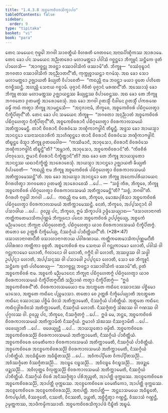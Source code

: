 ```yaml
---
title: "1.4.3.8 ᩋᨧ᩠ᨧᩮᨠᨧᩦᩅᩁᩈᩥᨠ᩠ᨡᩣᨸᨴ"
tableOfContents: false
sidebar:
  order: 9
type: "tipitaka"
basket: "vi"
book: "para"
---
```



<DynamicBreadcrumb />

<Division number="646" book="para">

<Paragraph number="2385" book="para">
ᨲᩮᨶ ᩈᨾᨿᩮᨶ ᨻᩩᨴ᩠ᨵᩮᩤ ᨽᨣᩅᩤ ᩈᩣᩅᨲ᩠ᨳᩥᨿᩴ ᩅᩥᩉᩁᨲᩥ ᨩᩮᨲᩅᨶᩮ ᩋᨶᩣᨳᨸᩥᨱ᩠ᨯᩥᨠᩔ ᩋᩣᩁᩣᨾᩮ. ᨲᩮᨶ ᨡᩮᩣ ᨸᨶ ᩈᨾᨿᩮᨶ ᩋᨬ᩠ᨬᨲᩁᩮᩣ ᨾᩉᩣᨾᨲ᩠ᨲᩮᩣ ᨸᩅᩤᩈᩴ ᨣᨧ᩠ᨨᨶ᩠ᨲᩮᩣ ᨽᩥᨠ᩠ᨡᩪᨶᩴ ᩈᨶ᩠ᨲᩥᨠᩮ ᨴᩪᨲᩴ ᨸᩣᩉᩮᩈᩥ—  “ᩋᩣᨣᨧ᩠ᨨᨶ᩠ᨲᩩ ᨽᨴᨶ᩠ᨲᩣ ᩅᩔᩣᩅᩤᩈᩥᨠᩴ ᨴᩔᩣᨾᩦ”ᨲᩥ. ᨽᩥᨠ᩠ᨡᩪ—  “ᩅᩔᩴᩅᩩᨭ᩠ᨮᩣᨶᩴ ᨽᨣᩅᨲᩣ ᩅᩔᩣᩅᩤᩈᩥᨠᩴ ᩋᨶᩩᨬ᩠ᨬᩣᨲᨶ᩺”ᨲᩥ, ᨠᩩᨠ᩠ᨠᩩᨧ᩠ᨧᩣᨿᨶ᩠ᨲᩣ ᨶᩣᨣᨾᩴᩈᩩ. ᩋᨳ ᨡᩮᩣ ᩈᩮᩣ ᨾᩉᩣᨾᨲ᩠ᨲᩮᩣ ᩏᨩ᩠ᨫᩣᨿᨲᩥ ᨡᩥᨿ᩠ᨿᨲᩥ ᩅᩥᨸᩣᨧᩮᨲᩥ—  “ᨠᨳᨬ᩠ᩉᩥ ᨶᩣᨾ ᨽᨴᨶ᩠ᨲᩣ ᨾᨿᩣ ᨴᩪᨲᩮ ᨸᩉᩥᨲᩮ ᨶᩣᨣᨧ᩠ᨨᩥᩔᨶ᩠ᨲᩥ. ᩋᩉᨬ᩠ᩉᩥ ᩈᩮᨶᩣᨿ ᨣᨧ᩠ᨨᩣᨾᩥ. ᨴᩩᨩ᩠ᨩᩣᨶᩴ ᨩᩦᩅᩥᨲᩴ ᨴᩩᨩ᩠ᨩᩣᨶᩴ ᨾᩁᨱᨶ᩺”ᨲᩥ.
</Paragraph>

<Paragraph number="2386" book="para">
ᩋᩔᩮᩣᩈᩩᩴ ᨡᩮᩣ ᨽᩥᨠ᩠ᨡᩪ ᨲᩔ ᨾᩉᩣᨾᨲ᩠ᨲᩔ ᩏᨩ᩠ᨫᩣᨿᨶ᩠ᨲᩔ ᨡᩥᨿ᩠ᨿᨶ᩠ᨲᩔ ᩅᩥᨸᩣᨧᩮᨶ᩠ᨲᩔ. ᩋᨳ ᨡᩮᩣ ᨲᩮ ᨽᩥᨠ᩠ᨡᩪ ᨽᨣᩅᨲᩮᩣ ᩑᨲᨾᨲ᩠ᨳᩴ ᩋᩣᩁᩮᩣᨧᩮᩈᩩᩴ. ᩋᨳ ᨡᩮᩣ ᨽᨣᩅᩤ ᩑᨲᩈ᩠ᨾᩥᩴ ᨶᩥᨴᩤᨶᩮ ᩑᨲᩈ᩠ᨾᩥᩴ ᨸᨠᩁᨱᩮ ᨵᨾ᩠ᨾᩥᩴ ᨠᨳᩴ ᨠᨲ᩠ᩅᩣ ᨽᩥᨠ᩠ᨡᩪ ᩋᩣᨾᨶ᩠ᨲᩮᩈᩥ—  “ᩋᨶᩩᨩᩣᨶᩣᨾᩥ, ᨽᩥᨠ᩠ᨡᩅᩮ, ᩋᨧ᩠ᨧᩮᨠᨧᩦᩅᩁᩴ ᨸᨭᩥᨣ᩠ᨣᩉᩮᨲ᩠ᩅᩣ ᨶᩥᨠ᩠ᨡᩥᨸᩥᨲᩩᨶ᩺”ᨲᩥ.
</Paragraph>

</Division>
<Division number="647" book="para">

<Paragraph number="2387" book="para">
ᨲᩮᨶ ᨡᩮᩣ ᨸᨶ ᩈᨾᨿᩮᨶ ᨽᩥᨠ᩠ᨡᩪ—  “ᨽᨣᩅᨲᩣ ᩋᨶᩩᨬ᩠ᨬᩣᨲᩴ ᩋᨧ᩠ᨧᩮᨠᨧᩦᩅᩁᩴ ᨸᨭᩥᨣ᩠ᨣᩉᩮᨲ᩠ᩅᩣ ᨶᩥᨠ᩠ᨡᩥᨸᩥᨲᩩᨶ᩺”ᨲᩥ, ᩋᨧ᩠ᨧᩮᨠᨧᩦᩅᩁᩣᨶᩥ ᨸᨭᩥᨣ᩠ᨣᩉᩮᨲ᩠ᩅᩣ ᨧᩦᩅᩁᨠᩣᩃᩈᨾᨿᩴ ᩋᨲᩥᨠ᩠ᨠᩣᨾᩮᨶ᩠ᨲᩥ. ᨲᩣᨶᩥ ᨧᩦᩅᩁᩣᨶᩥ ᨧᩦᩅᩁᩅᩴᩈᩮ ᨽᨱ᩠ᨯᩥᨠᩣᨻᨴ᩠ᨵᩤᨶᩥ ᨲᩥᨭ᩠ᨮᨶ᩠ᨲᩥ. ᩋᨴ᩠ᨴᩈ ᨡᩮᩣ ᩋᩣᨿᩈ᩠ᨾᩣ ᩋᩣᨶᨶ᩠ᨴᩮᩣ ᩈᩮᨶᩣᩈᨶᨧᩣᩁᩥᨠᩴ ᩋᩣᩉᩥᨱ᩠ᨯᨶ᩠ᨲᩮᩣ ᨲᩣᨶᩥ ᨧᩦᩅᩁᩣᨶᩥ ᨧᩦᩅᩁᩅᩴᩈᩮ ᨽᨱ᩠ᨯᩥᨠᩣᨻᨴ᩠ᨵᩤᨶᩥ ᨲᩥᨭ᩠ᨮᨶ᩠ᨲᩮ ᨴᩥᩈ᩠ᩅᩣ ᨽᩥᨠ᩠ᨡᩪ ᩑᨲᨴᩅᩮᩤᨧ—  “ᨠᩔᩥᨾᩣᨶᩥ, ᩋᩣᩅᩩᩈᩮᩣ, ᨧᩦᩅᩁᩣᨶᩥ ᨧᩦᩅᩁᩅᩴᩈᩮ ᨽᨱ᩠ᨯᩥᨠᩣᨻᨴ᩠ᨵᩤᨶᩥ ᨲᩥᨭ᩠ᨮᨶ᩠ᨲᩦ”ᨲᩥ? “ᩋᨾ᩠ᩉᩣᨠᩴ, ᩋᩣᩅᩩᩈᩮᩣ, ᩋᨧ᩠ᨧᩮᨠᨧᩦᩅᩁᩣᨶᩦ”ᨲᩥ. “ᨠᩦᩅᨧᩥᩁᩴ ᨸᨶᩣᩅᩩᩈᩮᩣ, ᩍᨾᩣᨶᩥ ᨧᩦᩅᩁᩣᨶᩥ ᨶᩥᨠ᩠ᨡᩥᨲ᩠ᨲᩣᨶᩦ”ᨲᩥ? ᩋᨳ ᨡᩮᩣ ᨲᩮ ᨽᩥᨠ᩠ᨡᩪ ᩋᩣᨿᩈ᩠ᨾᨲᩮᩣ ᩋᩣᨶᨶ᩠ᨴᩔ ᨿᨳᩣᨶᩥᨠ᩠ᨡᩥᨲ᩠ᨲᩴ ᩋᩣᩁᩮᩣᨧᩮᩈᩩᩴ. ᩋᩣᨿᩈ᩠ᨾᩣ ᩋᩣᨶᨶ᩠ᨴᩮᩣ ᩏᨩ᩠ᨫᩣᨿᨲᩥ ᨡᩥᨿ᩠ᨿᨲᩥ ᩅᩥᨸᩣᨧᩮᨲᩥ—  “ᨠᨳᨬ᩠ᩉᩥ ᨶᩣᨾ ᨽᩥᨠ᩠ᨡᩪ ᩋᨧ᩠ᨧᩮᨠᨧᩦᩅᩁᩴ ᨸᨭᩥᨣ᩠ᨣᩉᩮᨲ᩠ᩅᩣ ᨧᩦᩅᩁᨠᩣᩃᩈᨾᨿᩴ ᩋᨲᩥᨠ᩠ᨠᩣᨾᩮᩔᨶ᩠ᨲᩦ”ᨲᩥ.
</Paragraph>

<Paragraph number="2388" book="para">
ᩋᨳ ᨡᩮᩣ ᩋᩣᨿᩈ᩠ᨾᩣ ᩋᩣᨶᨶ᩠ᨴᩮᩣ ᨲᩮ ᨽᩥᨠ᩠ᨡᩪ ᩋᨶᩮᨠᨸᩁᩥᨿᩣᨿᩮᨶ ᩅᩥᨣᩁᩉᩥᨲ᩠ᩅᩣ ᨽᨣᩅᨲᩮᩣ ᩑᨲᨾᨲ᩠ᨳᩴ ᩋᩣᩁᩮᩣᨧᩮᩈᩥ …ᨸᩮ… —  “ᩈᨧ᩠ᨧᩴ ᨠᩥᩁ, ᨽᩥᨠ᩠ᨡᩅᩮ, ᨽᩥᨠ᩠ᨡᩪ ᩋᨧ᩠ᨧᩮᨠᨧᩦᩅᩁᩴ ᨸᨭᩥᨣ᩠ᨣᩉᩮᨲ᩠ᩅᩣ ᨧᩦᩅᩁᨠᩣᩃᩈᨾᨿᩴ ᩋᨲᩥᨠ᩠ᨠᩣᨾᩮᨶ᩠ᨲᩦ”ᨲᩥ? “ᩈᨧ᩠ᨧᩴ, ᨽᨣᩅᩤ”ᨲᩥ. ᩅᩥᨣᩁᩉᩥ ᨻᩩᨴ᩠ᨵᩮᩤ ᨽᨣᩅᩤ …ᨸᩮ…  ᨠᨳᨬ᩠ᩉᩥ ᨶᩣᨾ ᨲᩮ, ᨽᩥᨠ᩠ᨡᩅᩮ, ᨾᩮᩣᨥᨸᩩᩁᩥᩈᩣ ᩋᨧ᩠ᨧᩮᨠᨧᩦᩅᩁᩴ ᨸᨭᩥᨣ᩠ᨣᩉᩮᨲ᩠ᩅᩣ ᨧᩦᩅᩁᨠᩣᩃᩈᨾᨿᩴ ᩋᨲᩥᨠ᩠ᨠᩣᨾᩮᩔᨶ᩠ᨲᩥ. ᨶᩮᨲᩴ, ᨽᩥᨠ᩠ᨡᩅᩮ, ᩋᨸ᩠ᨸᩈᨶ᩠ᨶᩣᨶᩴ ᩅᩤ ᨸᩈᩣᨴᩤᨿ …ᨸᩮ…  ᩑᩅᨬ᩠ᨧ ᨸᨶ, ᨽᩥᨠ᩠ᨡᩅᩮ, ᩍᨾᩴ ᩈᩥᨠ᩠ᨡᩣᨸᨴᩴ ᩏᨴ᩠ᨴᩥᩈᩮᨿ᩠ᨿᩣᨳ—
</Paragraph>

</Division>
<Division number="648" book="para">

<Paragraph number="2389" book="para">
<Emphasis>“ᨴᩈᩣᩉᩣᨶᩣᨣᨲᩴ ᨠᨲ᩠ᨲᩥᨠᨲᩮᨾᩣᩈᩥᨠᨸᩩᨱ᩠ᨱᨾᩴ ᨽᩥᨠ᩠ᨡᩩᨶᩮᩣ ᨸᨶᩮᩅ ᩋᨧ᩠ᨧᩮᨠᨧᩦᩅᩁᩴ ᩏᨸ᩠ᨸᨩ᩠ᨩᩮᨿ᩠ᨿ, ᩋᨧ᩠ᨧᩮᨠᩴ ᨾᨬ᩠ᨬᨾᩣᨶᩮᨶ ᨽᩥᨠ᩠ᨡᩩᨶᩣ ᨸᨭᩥᨣ᩠ᨣᩉᩮᨲᨻ᩠ᨻᩴ, ᨸᨭᩥᨣ᩠ᨣᩉᩮᨲ᩠ᩅᩣ ᨿᩣᩅ ᨧᩦᩅᩁᨠᩣᩃᩈᨾᨿᩴ ᨶᩥᨠ᩠ᨡᩥᨸᩥᨲᨻ᩠ᨻᩴ. ᨲᨲᩮᩣ ᨧᩮ ᩏᨲ᩠ᨲᩁᩥ ᨶᩥᨠ᩠ᨡᩥᨸᩮᨿ᩠ᨿ, ᨶᩥᩔᨣ᩠ᨣᩥᨿᩴ ᨸᩣᨧᩥᨲ᩠ᨲᩥᨿᨶ᩺”</Emphasis>ᨲᩥ. (*28*:<Emphasis>47</Emphasis>)
</Paragraph>

</Division>
<Division number="649" book="para">

<Paragraph number="2390" book="para">
<Emphasis>ᨴᩈᩣᩉᩣᨶᩣᨣᨲᨶ᩺</Emphasis>ᨲᩥ ᨴᩈᩣᩉᩣᨶᩣᨣᨲᩣᨿ ᨸᩅᩤᩁᨱᩣᨿ.
</Paragraph>

<Paragraph number="2391" book="para">
<Emphasis>ᨠᨲ᩠ᨲᩥᨠᨲᩮᨾᩣᩈᩥᨠᨸᩩᨱ᩠ᨱᨾᨶ᩺</Emphasis>ᨲᩥ ᨸᩅᩤᩁᨱᩣ ᨠᨲ᩠ᨲᩥᨠᩣ ᩅᩩᨧ᩠ᨧᨲᩥ.
</Paragraph>

<Paragraph number="2392" book="para">
<Emphasis>ᩋᨧ᩠ᨧᩮᨠᨧᩦᩅᩁᩴ</Emphasis> ᨶᩣᨾ ᩈᩮᨶᩣᨿ ᩅᩤ ᨣᨶ᩠ᨲᩩᨠᩣᨾᩮᩣ ᩉᩮᩣᨲᩥ, ᨸᩅᩤᩈᩴ ᩅᩤ ᨣᨶ᩠ᨲᩩᨠᩣᨾᩮᩣ ᩉᩮᩣᨲᩥ, ᨣᩥᩃᩣᨶᩮᩣ ᩅᩤ ᩉᩮᩣᨲᩥ, ᨣᨻ᩠ᨽᩥᨶᩦ ᩅᩤ ᩉᩮᩣᨲᩥ, ᩋᩔᨴ᩠ᨵᩔ ᩅᩤ ᩈᨴ᩠ᨵᩤ ᩏᨸ᩠ᨸᨶ᩠ᨶᩣ ᩉᩮᩣᨲᩥ, ᩋᨸ᩠ᨸᩈᨶ᩠ᨶᩔ ᩅᩤ ᨸᩈᩣᨴᩮᩤ ᩏᨸ᩠ᨸᨶ᩠ᨶᩮᩣ ᩉᩮᩣᨲᩥ, ᩈᩮᩣ ᨧᩮ ᨽᩥᨠ᩠ᨡᩪᨶᩴ ᩈᨶ᩠ᨲᩥᨠᩮ ᨴᩪᨲᩴ ᨸᩉᩥᨱᩮᨿ᩠ᨿ—  “ᩋᩣᨣᨧ᩠ᨨᨶ᩠ᨲᩩ ᨽᨴᨶ᩠ᨲᩣ ᩅᩔᩣᩅᩤᩈᩥᨠᩴ ᨴᩔᩣᨾᩦ”ᨲᩥ, ᩑᨲᩴ ᩋᨧ᩠ᨧᩮᨠᨧᩦᩅᩁᩴ ᨶᩣᨾ.
</Paragraph>

<Paragraph number="2393" book="para">
<Emphasis>ᩋᨧ᩠ᨧᩮᨠᩴ ᨾᨬ᩠ᨬᨾᩣᨶᩮᨶ ᨽᩥᨠ᩠ᨡᩩᨶᩣ ᨸᨭᩥᨣ᩠ᨣᩉᩮᨲᨻ᩠ᨻᩴ ᨸᨭᩥᨣ᩠ᨣᩉᩮᨲ᩠ᩅᩣ ᨿᩣᩅ ᨧᩦᩅᩁᨠᩣᩃᩈᨾᨿᩴ ᨶᩥᨠ᩠ᨡᩥᨸᩥᨲᨻ᩠ᨻᨶ᩺</Emphasis>ᨲᩥ ᩈᨬ᩠ᨬᩣᨱᩴ ᨠᨲ᩠ᩅᩣ ᨶᩥᨠ᩠ᨡᩥᨸᩥᨲᨻ᩠ᨻᩴ—  “ᩍᨴᩴ ᩋᨧ᩠ᨧᩮᨠᨧᩦᩅᩁᨶ᩺”ᨲᩥ.
</Paragraph>

<Paragraph number="2394" book="para">
<Emphasis>ᨧᩦᩅᩁᨠᩣᩃᩈᨾᨿᩮᩣ</Emphasis> ᨶᩣᨾ ᩋᨶᨲ᩠ᨳᨲᩮ ᨠᨳᩥᨶᩮ ᩅᩔᩣᨶᩔ ᨸᨧ᩠ᨨᩥᨾᩮᩣ ᨾᩣᩈᩮᩣ, ᩋᨲ᩠ᨳᨲᩮ ᨠᨳᩥᨶᩮ ᨸᨬ᩠ᨧᨾᩣᩈᩣ.
</Paragraph>

<Paragraph number="2395" book="para">
<Emphasis>ᨲᨲᩮᩣ ᨧᩮ ᩏᨲ᩠ᨲᩁᩥ ᨶᩥᨠ᩠ᨡᩥᨸᩮᨿ᩠ᨿᩣ</Emphasis>ᨲᩥ ᩋᨶᨲ᩠ᨳᨲᩮ ᨠᨳᩥᨶᩮ ᩅᩔᩣᨶᩔ ᨸᨧ᩠ᨨᩥᨾᩴ ᨴᩥᩅᩈᩴ ᩋᨲᩥᨠ᩠ᨠᩣᨾᩮᨲᩥ, ᨶᩥᩔᨣ᩠ᨣᩥᨿᩴ ᨸᩣᨧᩥᨲ᩠ᨲᩥᨿᩴ. ᩋᨲ᩠ᨳᨲᩮ ᨠᨳᩥᨶᩮ ᨠᨳᩥᨶᩩᨴ᩠ᨵᩤᩁᨴᩥᩅᩈᩴ ᩋᨲᩥᨠ᩠ᨠᩣᨾᩮᨲᩥ, ᨶᩥᩔᨣ᩠ᨣᩥᨿᩴ ᩉᩮᩣᨲᩥ. ᨶᩥᩔᨩ᩠ᨩᩥᨲᨻ᩠ᨻᩴ ᩈᩴᨥᩔ ᩅᩤ ᨣᨱᩔ ᩅᩤ ᨸᩩᨣ᩠ᨣᩃᩔ ᩅᩤ. ᩑᩅᨬ᩠ᨧ ᨸᨶ, ᨽᩥᨠ᩠ᨡᩅᩮ, ᨶᩥᩔᨩ᩠ᨩᩥᨲᨻ᩠ᨻᩴ …ᨸᩮ…  ᩍᨴᩴ ᨾᩮ, ᨽᨶ᩠ᨲᩮ, ᩋᨧ᩠ᨧᩮᨠᨧᩦᩅᩁᩴ ᨧᩦᩅᩁᨠᩣᩃᩈᨾᨿᩴ ᩋᨲᩥᨠ᩠ᨠᩣᨾᩥᨲᩴ ᨶᩥᩔᨣ᩠ᨣᩥᨿᩴ. ᩍᨾᩣᩉᩴ ᩈᩴᨥᩔ ᨶᩥᩔᨩ᩠ᨩᩣᨾᩦᨲᩥ …ᨸᩮ…  ᨴᨴᩮᨿ᩠ᨿᩣᨲᩥ …ᨸᩮ…  ᨴᨴᩮᨿ᩠ᨿᩩᨶ᩠ᨲᩥ …ᨸᩮ…  ᩋᩣᨿᩈ᩠ᨾᨲᩮᩣ ᨴᨾ᩠ᨾᩦᨲᩥ.
</Paragraph>

</Division>
<Division number="650" book="para">

<Paragraph number="2396" book="para">
ᩋᨧ᩠ᨧᩮᨠᨧᩦᩅᩁᩮ ᩋᨧ᩠ᨧᩮᨠᨧᩦᩅᩁᩈᨬ᩠ᨬᩦ ᨧᩦᩅᩁᨠᩣᩃᩈᨾᨿᩴ ᩋᨲᩥᨠ᩠ᨠᩣᨾᩮᨲᩥ, ᨶᩥᩔᨣ᩠ᨣᩥᨿᩴ ᨸᩣᨧᩥᨲ᩠ᨲᩥᨿᩴ. ᩋᨧ᩠ᨧᩮᨠᨧᩦᩅᩁᩮ ᩅᩮᨾᨲᩥᨠᩮᩣ ᨧᩦᩅᩁᨠᩣᩃᩈᨾᨿᩴ ᩋᨲᩥᨠ᩠ᨠᩣᨾᩮᨲᩥ, ᨶᩥᩔᨣ᩠ᨣᩥᨿᩴ ᨸᩣᨧᩥᨲ᩠ᨲᩥᨿᩴ. ᩋᨧ᩠ᨧᩮᨠᨧᩦᩅᩁᩮ ᩋᨶᨧ᩠ᨧᩮᨠᨧᩦᩅᩁᩈᨬ᩠ᨬᩦ ᨧᩦᩅᩁᨠᩣᩃᩈᨾᨿᩴ ᩋᨲᩥᨠ᩠ᨠᩣᨾᩮᨲᩥ, ᨶᩥᩔᨣ᩠ᨣᩥᨿᩴ ᨸᩣᨧᩥᨲ᩠ᨲᩥᨿᩴ. ᩋᨶᨵᩥᨭ᩠ᨮᩥᨲᩮ ᩋᨵᩥᨭ᩠ᨮᩥᨲᩈᨬ᩠ᨬᩦ …ᨸᩮ…  ᩋᩅᩥᨠᨸ᩠ᨸᩥᨲᩮ ᩅᩥᨠᨸ᩠ᨸᩥᨲᩈᨬ᩠ᨬᩦ…  ᩋᩅᩥᩔᨩ᩠ᨩᩥᨲᩮ ᩅᩥᩔᨩ᩠ᨩᩥᨲᩈᨬ᩠ᨬᩦ…  ᩋᨶᨭ᩠ᨮᩮ ᨶᨭ᩠ᨮᩈᨬ᩠ᨬᩦ…  ᩋᩅᩥᨶᨭ᩠ᨮᩮ ᩅᩥᨶᨭ᩠ᨮᩈᨬ᩠ᨬᩦ…  ᩋᨴᨯ᩠ᨰᩮ ᨴᨯ᩠ᨰᩈᨬ᩠ᨬᩦ…  ᩋᩅᩥᩃᩩᨲ᩠ᨲᩮ ᩅᩥᩃᩩᨲ᩠ᨲᩈᨬ᩠ᨬᩦ ᨧᩦᩅᩁᨠᩣᩃᩈᨾᨿᩴ ᩋᨲᩥᨠ᩠ᨠᩣᨾᩮᨲᩥ, ᨶᩥᩔᨣ᩠ᨣᩥᨿᩴ ᨸᩣᨧᩥᨲ᩠ᨲᩥᨿᩴ.
</Paragraph>

<Paragraph number="2397" book="para">
ᨶᩥᩔᨣ᩠ᨣᩥᨿᩴ ᨧᩦᩅᩁᩴ ᩋᨶᩥᩔᨩ᩠ᨩᩥᨲ᩠ᩅᩣ ᨸᩁᩥᨽᩩᨬ᩠ᨩᨲᩥ, ᩋᩣᨸᨲ᩠ᨲᩥ ᨴᩩᨠ᩠ᨠᨭᩔ. ᩋᨶᨧ᩠ᨧᩮᨠᨧᩦᩅᩁᩮ ᩋᨧ᩠ᨧᩮᨠᨧᩦᩅᩁᩈᨬ᩠ᨬᩦ, ᩋᩣᨸᨲ᩠ᨲᩥ ᨴᩩᨠ᩠ᨠᨭᩔ. ᩋᨶᨧ᩠ᨧᩮᨠᨧᩦᩅᩁᩮ ᩅᩮᨾᨲᩥᨠᩮᩣ, ᩋᩣᨸᨲ᩠ᨲᩥ ᨴᩩᨠ᩠ᨠᨭᩔ. ᩋᨶᨧ᩠ᨧᩮᨠᨧᩦᩅᩁᩮ ᩋᨶᨧ᩠ᨧᩮᨠᨧᩦᩅᩁᩈᨬ᩠ᨬᩦ, ᩋᨶᩣᨸᨲ᩠ᨲᩥ.
</Paragraph>

</Division>
<Division number="651" book="para">

<Paragraph number="2398" book="para">
ᩋᨶᩣᨸᨲ᩠ᨲᩥ—  ᩋᨶ᩠ᨲᩮᩣᩈᨾᨿᩮ ᩋᨵᩥᨭ᩠ᨮᩮᨲᩥ, ᩅᩥᨠᨸ᩠ᨸᩮᨲᩥ, ᩅᩥᩔᨩ᩠ᨩᩮᨲᩥ, ᨶᩔᨲᩥ, ᩅᩥᨶᩔᨲᩥ, ᨯᨿ᩠ᩉᨲᩥ, ᩋᨧ᩠ᨨᩥᨶ᩠ᨴᩥᨲ᩠ᩅᩣ ᨣᨱ᩠ᩉᨶ᩠ᨲᩥ, ᩅᩥᩔᩣᩈᩴ ᨣᨱ᩠ᩉᨶ᩠ᨲᩥ, ᩏᨾ᩠ᨾᨲ᩠ᨲᨠᩔ, ᩋᩣᨴᩥᨠᨾ᩠ᨾᩥᨠᩔᩣᨲᩥ.

</Paragraph>
</Division>

<Paragraph number="2399" type="center" book="para">
ᩋᨧ᩠ᨧᩮᨠᨧᩦᩅᩁᩈᩥᨠ᩠ᨡᩣᨸᨴᩴ ᨶᩥᨭ᩠ᨮᩥᨲᩴ ᩋᨭ᩠ᨮᨾᩴ.
</Paragraph>